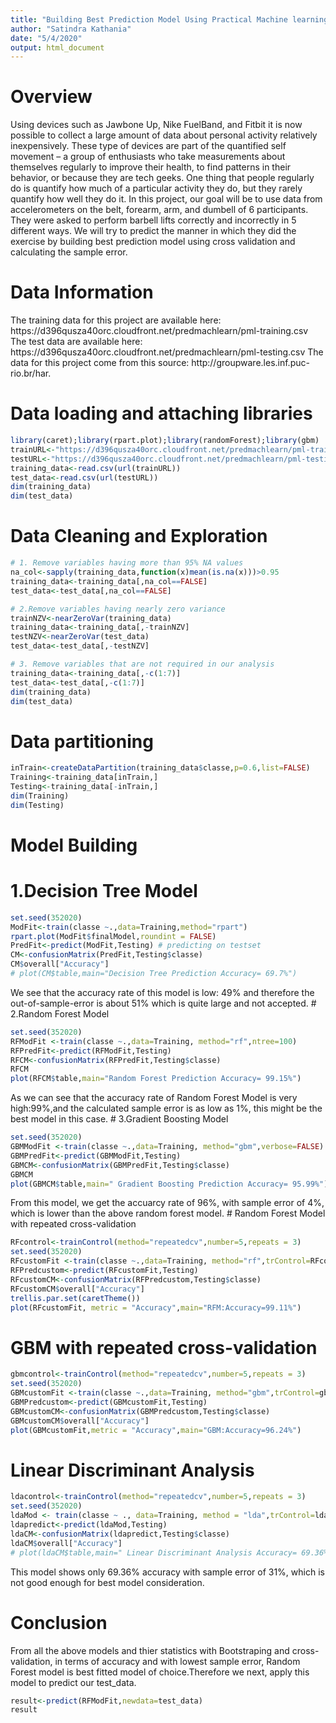 ```yaml
---
title: "Building Best Prediction Model Using Practical Machine learning: Coursera Project"
author: "Satindra Kathania"
date: "5/4/2020"
output: html_document
---
```


# Overview
Using devices such as Jawbone Up, Nike FuelBand, and Fitbit it is now possible to collect a large amount of data about personal activity relatively inexpensively. These type of devices are part of the quantified self movement – a group of enthusiasts who take measurements about themselves regularly to improve their health, to find patterns in their behavior, or because they are tech geeks. One thing that people regularly do is quantify how much of a particular activity they do, but they rarely quantify how well they do it. In this project, our goal will be to use data from accelerometers on the belt, forearm, arm, and dumbell of 6 participants. They were asked to perform barbell lifts correctly and incorrectly in 5 different ways. We will try to predict the manner in which they did the exercise by building best prediction model using cross validation and calculating the sample error.  

# Data Information
The training data for this project are available here:
https://d396qusza40orc.cloudfront.net/predmachlearn/pml-training.csv
The test data are available here:
https://d396qusza40orc.cloudfront.net/predmachlearn/pml-testing.csv
The data for this project come from this source: http://groupware.les.inf.puc-rio.br/har. 

# Data loading and attaching libraries
```r
library(caret);library(rpart.plot);library(randomForest);library(gbm)
trainURL<-"https://d396qusza40orc.cloudfront.net/predmachlearn/pml-training.csv"
testURL<-"https://d396qusza40orc.cloudfront.net/predmachlearn/pml-testing.csv"
training_data<-read.csv(url(trainURL))
test_data<-read.csv(url(testURL))
dim(training_data)
dim(test_data)
```
# Data Cleaning and Exploration
```r
# 1. Remove variables having more than 95% NA values 
na_col<-sapply(training_data,function(x)mean(is.na(x)))>0.95
training_data<-training_data[,na_col==FALSE]
test_data<-test_data[,na_col==FALSE]

# 2.Remove variables having nearly zero variance
trainNZV<-nearZeroVar(training_data)
training_data<-training_data[,-trainNZV]
testNZV<-nearZeroVar(test_data)
test_data<-test_data[,-testNZV]

# 3. Remove variables that are not required in our analysis
training_data<-training_data[,-c(1:7)]
test_data<-test_data[,-c(1:7)]
dim(training_data)
dim(test_data)
```
# Data partitioning 
```r
inTrain<-createDataPartition(training_data$classe,p=0.6,list=FALSE)
Training<-training_data[inTrain,]
Testing<-training_data[-inTrain,]
dim(Training)
dim(Testing)
```
# Model Building
# 1.Decision Tree Model
```r
set.seed(352020)
ModFit<-train(classe ~.,data=Training,method="rpart")
rpart.plot(ModFit$finalModel,roundint = FALSE)
PredFit<-predict(ModFit,Testing) # predicting on testset
CM<-confusionMatrix(PredFit,Testing$classe)
CM$overall["Accuracy"]
# plot(CM$table,main="Decision Tree Prediction Accuracy= 69.7%")
```

We see that the accuracy rate of this model is low: 49% and therefore the out-of-sample-error is about 51% which is quite large and not accepted.
# 2.Random Forest Model
```r
set.seed(352020)
RFModFit <-train(classe ~.,data=Training, method="rf",ntree=100)
RFPredFit<-predict(RFModFit,Testing)
RFCM<-confusionMatrix(RFPredFit,Testing$classe)
RFCM
plot(RFCM$table,main="Random Forest Prediction Accuracy= 99.15%")
```

As we can see that the accuracy rate of Random Forest Model is very high:99%,and the calculated sample error is as low as 1%, this might be the best model in this case.
# 3.Gradient Boosting Model
```r
set.seed(352020)
GBMModFit <-train(classe ~.,data=Training, method="gbm",verbose=FALSE)
GBMPredFit<-predict(GBMModFit,Testing)
GBMCM<-confusionMatrix(GBMPredFit,Testing$classe)
GBMCM
plot(GBMCM$table,main=" Gradient Boosting Prediction Accuracy= 95.99%")
```

From this model, we get the accuarcy rate of 96%, with sample error of 4%, which is lower than the above random forest model.
# Random Forest Model with repeated cross-validation
```r
RFcontrol<-trainControl(method="repeatedcv",number=5,repeats = 3)
set.seed(352020)
RFcustomFit <-train(classe ~.,data=Training, method="rf",trControl=RFcontrol,ntree=100)
RFPredcustom<-predict(RFcustomFit,Testing)
RFcustomCM<-confusionMatrix(RFPredcustom,Testing$classe)
RFcustomCM$overall["Accuracy"]
trellis.par.set(caretTheme())
plot(RFcustomFit, metric = "Accuracy",main="RFM:Accuracy=99.11%")
```

# GBM with repeated cross-validation
```r
gbmcontrol<-trainControl(method="repeatedcv",number=5,repeats = 3)
set.seed(352020)
GBMcustomFit <-train(classe ~.,data=Training, method="gbm",trControl=gbmcontrol,verbose=FALSE)
GBMPredcustom<-predict(GBMcustomFit,Testing)
GBMcustomCM<-confusionMatrix(GBMPredcustom,Testing$classe)
GBMcustomCM$overall["Accuracy"]
plot(GBMcustomFit,metric = "Accuracy",main="GBM:Accuracy=96.24%")
```

# Linear Discriminant Analysis
```r
ldacontrol<-trainControl(method="repeatedcv",number=5,repeats = 3)
set.seed(352020)
ldaMod <- train(classe ~ ., data=Training, method = "lda",trControl=ldacontrol)
ldapredict<-predict(ldaMod,Testing)
ldaCM<-confusionMatrix(ldapredict,Testing$classe)
ldaCM$overall["Accuracy"]
# plot(ldaCM$table,main=" Linear Discriminant Analysis Accuracy= 69.36%")
```

This model shows only 69.36% accuracy with sample error of 31%, which is not good enough for best model consideration.

# Conclusion
From all the above models and thier statistics with Bootstraping and cross-validation, in terms of accuracy and with lowest sample error, Random Forest model is best fitted model of choice.Therefore we next, apply this model to predict our test_data. 
```r
result<-predict(RFModFit,newdata=test_data)
result
```